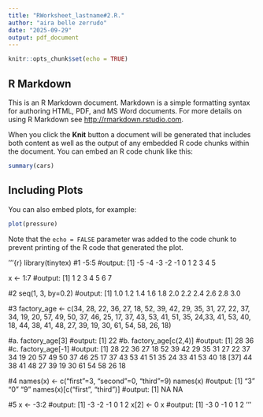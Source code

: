 ```yaml
---
title: "RWorksheet_lastname#2.R."
author: "aira belle zerrudo"
date: "2025-09-29"
output: pdf_document
---
```


```r
knitr::opts_chunk$set(echo = TRUE)
```

## R Markdown

This is an R Markdown document. Markdown is a simple formatting syntax for authoring HTML, PDF, and MS Word documents. For more details on using R Markdown see <http://rmarkdown.rstudio.com>.

When you click the **Knit** button a document will be generated that includes both content as well as the output of any embedded R code chunks within the document. You can embed an R code chunk like this:

```r
summary(cars)
```

## Including Plots

You can also embed plots, for example:

```r
plot(pressure)
```

Note that the `echo = FALSE` parameter was added to the code chunk to prevent printing of the R code that generated the plot.


'''{r}
library(tinytex)
#1
-5:5
#output:  [1] -5 -4 -3 -2 -1  0  1  2  3  4  5

x <- 1:7
#output:  [1]  1  2  3  4  5  6  7

#2
seq(1, 3, by=0.2)
#output: [1] 1.0 1.2 1.4 1.6 1.8 2.0 2.2 2.4 2.6 2.8 3.0

#3
factory_age <- c(34, 28, 22, 36, 27, 18, 52, 39, 42, 29, 35, 31, 27,
22, 37, 34, 19, 20, 57, 49, 50, 37, 46, 25, 17, 37, 43, 53, 41, 51, 35,
24,33, 41, 53, 40, 18, 44, 38, 41, 48, 27, 39, 19, 30, 61, 54, 58, 26,
18)

#a. 
factory_age[3]
#output: [1] 22
#b.
factory_age[c(2,4)]
#output: [1] 28 36
#c.
factory_age[-1]
#output:  [1] 28 22 36 27 18 52 39 42 29 35 31 27 22 37 34 19 20 57 49 50 37 46 25 17 37 43 53 41 51 35 24 33 41 53 40 18 [37] 44 38 41 48 27 39 19 30 61 54 58 26 18

#4
names(x) <- c("first"=3, "second"=0, "third"=9)
names(x)
#output: [1] "3" "0" "9"
names(x)[c("first", "third")]
#output: [1] NA NA

#5
x <- -3:2
#output: [1] -3 -2 -1 0 1 2
x[2] <- 0
x
#output: [1] -3  0 -1  0  1  2
'''

